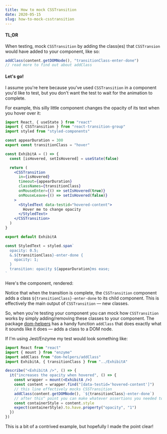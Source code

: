 ```yaml
---
title: How to mock CSSTransition
date: 2020-05-15
slug: how-to-mock-csstransition
---
```


#### TL;DR

When testing, mock `CSSTransition` by adding the class(es) that `CSSTransion` would have added to your component, like so:

```jsx
addClass(content.getDOMNode(), "transitionClass-enter-done")
// read more to find out about addClass
```

#### Let's go!


I assume you're here because you've used `CSSTransition` in a component you'd like to test, but you don't want the test to wait for the animation to complete.

For example, this silly little component changes the opacity of its text when you hover over it:

```jsx
import React, { useState } from "react"
import { CSSTransition } from "react-transition-group"
import styled from "styled-components"

const appearDuration = 300
export const transitionClass = "hover"

const ExhibitA = () => {
  const [isHovered, setIsHovered] = useState(false)

  return (
    <CSSTransition
      in={isHovered}
      timeout={appearDuration}
      classNames={transitionClass}
      onMouseEnter={() => setIsHovered(true)}
      onMouseLeave={() => setIsHovered(false)}
    >
      <StyledText data-testid="hovered-content">
        Hover me to change opacity
      </StyledText>
    </CSSTransition>
  )
}

export default ExhibitA

const StyledText = styled.span`
  opacity: 0.5;
  &.${transitionClass}-enter-done {
    opacity: 1;
  }
  transition: opacity ${appearDuration}ms ease;
`
```

Here's the component, rendered:

<ExhibitA />

Notice that when the transition is complete, the `CSSTransition` component adds a class `${transitionClass}-enter-done` to its child component. This is effectively the main output of `CSSTransition` &mdash; new classes.

So, when you're testing your component you can mock how `CSSTransition` works by simply adding/removing these classes to your component. The package [dom-helpers](https://www.npmjs.com/package/dom-helpers) has a handy function `addClass` that does exactly what it sounds like it does &mdash; adds a class to a DOM node.

If I'm using Jest/Enzyme my test would look something like:

```jsx
import React from "react"
import { mount } from "enzyme"
import addClass from "dom-helpers/addClass"
import ExhibitA, { transitionClass } from "../ExhibitA"

describe("<ExhibitA />", () => {
  it("increases the opacity when hovered", () => {
    const wrapper = mount(<ExhibitA />)
    const content = wrapper.find("[data-testid='hovered-content']")
    // this line effectively mocks CSSTransition
    addClass(content.getDOMNode(), `${transitionClass}-enter-done`)
    // after this^ point you can make whatever assertions you needed to make
    const containerStyle = content.style
    expect(containerStyle).to.have.property("opacity", "1")
  })
})
```

This is a bit of a contrived example, but hopefully I made the point clear!
